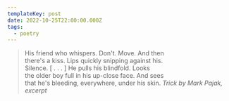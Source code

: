 ```yaml
---
templateKey: post
date: 2022-10-25T22:00:00.000Z
tags:
  - poetry
---
```

> His friend who whispers. Don't. Move. And then<br/>
> there's a kiss. Lips quickly snipping against his.<br/>
> Silence. [ . . . ] He pulls his blindfold. Looks<br/>
> the older boy full in his up-close face. And sees<br/>
> that he's bleeding, everywhere, under his skin.
> <cite><i>Trick</i> by Mark Pajak, excerpt</cite>
